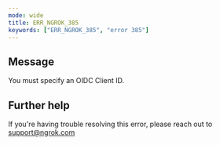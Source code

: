 ```yaml
---
mode: wide
title: ERR_NGROK_385
keywords: ["ERR_NGROK_385", "error 385"]
---
```


## Message

You must specify an OIDC Client ID.

## Further help

If you're having trouble resolving this error, please reach out to [support@ngrok.com](mailto:support@ngrok.com?subject=Help%20with%20ERR_NGROK_385)
